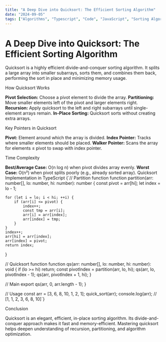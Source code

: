 ```yaml
---
title: "A Deep Dive into Quicksort: The Efficient Sorting Algorithm"
date: "2024-09-05"
tags: ["Algorithms", "Typescript", "Code", "JavaScript", "Sorting Algorithms"]
---
```


# A Deep Dive into Quicksort: The Efficient Sorting Algorithm

<AnimatedParagraph>
  Quicksort is a highly efficient divide-and-conquer sorting algorithm. It
  splits a large array into smaller subarrays, sorts them, and combines them
  back, performing the sort in place and minimizing memory usage.
</AnimatedParagraph>

<AnimatedHeading level={2}>How Quicksort Works</AnimatedHeading>

<AnimatedList>
  <AnimatedListItem>
    <strong>Pivot Selection:</strong> Choose a pivot element to divide the
    array.
  </AnimatedListItem>
  <AnimatedListItem>
    <strong>Partitioning:</strong> Move smaller elements left of the pivot and
    larger elements right.
  </AnimatedListItem>
  <AnimatedListItem>
    <strong>Recursion:</strong> Apply quicksort to the left and right subarrays
    until single-element arrays remain.
  </AnimatedListItem>
  <AnimatedListItem>
    <strong>In-Place Sorting:</strong> Quicksort sorts without creating extra
    arrays.
  </AnimatedListItem>
</AnimatedList>

<AnimatedHeading level={2}>Key Pointers in Quicksort</AnimatedHeading>

<AnimatedList>
  <AnimatedListItem>
    <strong>Pivot:</strong> Element around which the array is divided.
  </AnimatedListItem>
  <AnimatedListItem>
    <strong>Index Pointer:</strong> Tracks where smaller elements should be
    placed.
  </AnimatedListItem>
  <AnimatedListItem>
    <strong>Walker Pointer:</strong> Scans the array for elements ≤ pivot to
    swap with index pointer.
  </AnimatedListItem>
</AnimatedList>

<AnimatedHeading level={2}>Time Complexity</AnimatedHeading>

<AnimatedList>
  <AnimatedListItem>
    <strong>Best/Average Case:</strong> O(n log n) when pivot divides array
    evenly.
  </AnimatedListItem>
  <AnimatedListItem>
    <strong>Worst Case:</strong> O(n²) when pivot splits poorly (e.g., already
    sorted array).
  </AnimatedListItem>
</AnimatedList>

<AnimatedHeading level={2}>
  Quicksort Implementation in TypeScript
</AnimatedHeading>

<AnimatedCode>
{`// Partition function
function partition(arr: number[], lo: number, hi: number): number {
    const pivot = arr[hi];
    let index = lo - 1;

    for (let i = lo; i < hi; ++i) {
        if (arr[i] <= pivot) {
            index++;
            const tmp = arr[i];
            arr[i] = arr[index];
            arr[index] = tmp;
        }
    }
    index++;
    arr[hi] = arr[index];
    arr[index] = pivot;
    return index;

}

// Quicksort function
function qs(arr: number[], lo: number, hi: number): void {
if (lo >= hi) return;
const pivotIndex = partition(arr, lo, hi);
qs(arr, lo, pivotIndex - 1);
qs(arr, pivotIndex + 1, hi);
}

// Main export
qs(arr, 0, arr.length - 1);
}

// Usage
const arr = [3, 6, 8, 10, 1, 2, 1];
quick_sort(arr);
console.log(arr); // [1, 1, 2, 3, 6, 8, 10]`}

</AnimatedCode>

<AnimatedHeading level={2}>Conclusion</AnimatedHeading>

<AnimatedParagraph>
  Quicksort is an elegant, efficient, in-place sorting algorithm. Its
  divide-and-conquer approach makes it fast and memory-efficient. Mastering
  quicksort helps deepen understanding of recursion, partitioning, and algorithm
  optimization.
</AnimatedParagraph>
